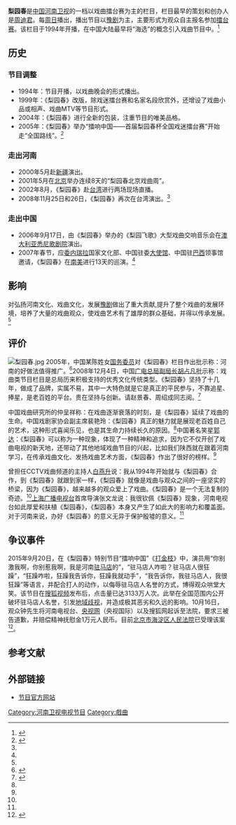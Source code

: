 {{In-progress_tvshow|梨园春}}
{{Infobox television
| 名稱 = 梨园春
| 圖片 = Li Yuanchun logo.png
| caption = 
| 分類 = [[戏曲|戏曲]]
| presenter = [[庞晓戈|庞晓戈]]、[[关枫|关枫]]
| 國家 = {{PRC}}
| 語言 = [[中文|中文]]
| 製片人 = 蒋愈红
| 每集長 = 100分钟
| 頻道 = [[河南卫视|河南卫视]]（星期日19:30~20:55）
| 開始 = 1994年
| 結束 = 至今
|website=http://www.hntv.tv/wxpd/lyc/
}}
'''梨园春'''是[[中国|中国]][[河南卫视|河南卫视]]的一档以戏曲擂台赛为主的栏目，栏目最早的策划和创办人是[[周迪君|周迪君]]。每[[周日|周日]]播出，播出节目以[[豫剧|豫剧]]为主，主要形式为观众自主报名参加[[擂台赛|擂台赛]]。该栏目于1994年开播，在中国大陆最早将“海选”的概念引入戏曲节目中。<ref name="sinalyc">{{cite web|url=http://news.sina.com.cn/c/2010-12-24/063021699027.shtml|title=聚焦河南卫视改版 《梨园春》打造最好平民戏曲舞台|publisher=新浪网|date=2010年12月24日}}</ref>

== 历史 ==
=== 节目调整 ===
*1994年：节目开播，以戏曲晚会的形式播出。
*1999年：《梨园春》改版，除戏迷擂台赛和名家名段欣赏外，还增设了戏曲小品或相声、戏曲MTV等节目形式。
*2004年：《梨园春》进行全新的包装，注重节目的唯美品格。
*2005年：《梨园春》举办“擂响中国——首届梨园春杯全国戏迷擂台赛”开始走“全国路线”。<ref name="lishi">{{cite web|url=http://liyuanchun.net/newsinfo.aspx?id=327&plid=327&typeid=1&type=12|title=《梨园春》简要介绍|publisher=梨园网|date=2007-10-24|deadurl=yes|archiveurl=https://web.archive.org/web/20100703142012/http://www.liyuanchun.net/newsinfo.aspx?id=327&plid=327&typeid=1&type=12|archivedate=2010-07-03}}</ref>

=== 走出河南 ===
*2000年5月赴[[新疆|新疆]]演出。
*2001年5月在[[北京|北京]]举办连续8天的“梨园春北京戏曲周”。
*2002年8月，《梨园春》赴[[台湾|台湾]]进行两场现场直播。
*2008年11月25日和26日，《梨园春》再次在台湾演出。<ref name="lishi"/>

=== 走出中国 ===
*2006年9月17日，由《梨园春》举办的《梨园飞歌》大型戏曲交响音乐会在[[澳大利亚|澳大利亚]][[悉尼歌剧院|悉尼歌剧院]]演出。
*2007年春节，应[[委内瑞拉|委内瑞拉]]国家文化部、中国驻委[[大使馆|大使馆]]、中国驻[[巴西|巴西]]领事馆邀请，《梨园春》在[[南美|南美]]进行13天的巡演。<ref name="lishi"/>

== 影响 ==
对弘扬河南文化、戏曲文化，发展[[豫剧|豫剧]]做出了重大贡献,提升了整个戏曲的发展环境，培养了大量的戏曲观众，使戏曲艺术有了雄厚的群众基础，并得以传承发展。<ref name="sinalyc"/>

== 评价 ==
[[File:梨园春.jpg|right]]
2005年，中国某陈姓女[[国务委员|国务委员]]对《梨园春》栏目作出批示称：河南的好做法值得推广。<ref>{{cite web|url=http://www.dahe.cn/xwzx/dhfd/rdtj/t20090409_1524674.htm|title=《梨园春》现象的启示|publisher=[[大河网|大河网]]|date=2009年4月9日|accessdate=2010年12月25日|archive-date=2014年8月19日|archive-url=https://web.archive.org/web/20140819084813/http://www.dahe.cn/xwzx/dhfd/rdtj/t20090409_1524674.htm|dead-url=no}}</ref>2008年12月4日，中国[[广电总局|广电总局]][[副局长|副局长]][[胡占凡|胡占凡]]批示称：戏曲类节目栏目是总局历来积极支持的优秀文化传统类型。《梨园春》坚持了十几年，做成了品牌，实属不易，其中一大特色就是它是真正的平民参与，不靠追星、捧星，是老百姓的平台。贵在坚持与创新。请赵景春、周绍成同志阅。<ref>{{cite web|url=http://yule.sohu.com/20080121/n254796903.shtml|title=国家广电总局在全国范围内推介《梨园春》|publisher=[[搜狐网|搜狐网]]|date=2008年1月21日|accessdate=2010年2月26日|archive-date=2008年7月8日|archive-url=https://web.archive.org/web/20080708213555/http://yule.sohu.com/20080121/n254796903.shtml|dead-url=no}}</ref>

中国戏曲研究所的仲呈祥称：在戏曲逐渐衰落的时刻，是《梨园春》延续了戏曲的生命。中国戏剧家协会副主席裴艳玲：《梨园春》真正的魅力就是展现老百姓自己的艺术，这种形式喜闻乐见，也是其生命力持续长久的原因。<ref name="sinalyc"/>中国著名笑星[[郭达|郭达]]：《梨园春》可以称为一种现象，体现了一种精神和追求，因为它不仅开创了戏曲电视的新天地，还带动了其他地域戏曲节目的兴起，比如我们陕西就在跟着河南学习，在传承戏曲文化、发扬戏曲艺术方面，《梨园春》作出了很好的榜样。<ref name="sinalyc"/>

曾担任CCTV戏曲频道的主持人[[白燕升|白燕升]]说：我从1994年开始就与《梨园春》合作，到《梨园春》就跟到家一样，《梨园春》就像是戏曲与观众之间的一座坚实的桥梁，因为《梨园春》，越来越多的观众爱上了戏曲。《梨园春》是一个无法复制的奇迹。<ref name="sinalyc"/>[[上海广播电视台|上海广播电视台]]首席导演张文龙说：我很钦佩《梨园春》现象，河南电视台如此厚爱和扶植《梨园春》，《梨园春》本身又产生了如此大的影响力和覆盖面。对于河南来说，办好《梨园春》的意义无异于保护殷墟的意义。<ref name="sinalyc"/>

== 争议事件 ==
2015年9月20日，在《梨园春》特别节目“擂响中国”《[[打金枝|打金枝]]》中，演员用“你别激我啊，你别惹我啊，我是河南[[驻马店|驻马店]]的”，“驻马店人咋啦？驻马店人很狂躁”，“狂躁咋啦，狂躁我告诉你，狂躁我就动手”，“我告诉你，我驻马店人，我很狂躁”等语言，并配合打人的动作，以侮辱驻马店人名誉的方式，博得观众哄堂大笑。该节目在[[搜狐网|搜狐视频]]发布后，点击量已达3133万人次。此举在全国范围内公开破坏驻马店人名誉，引发[[地域歧视|地域歧视]]，并造成极其恶劣和久远的影响。10月16日，观众钟先生将河南电视台、[[央视网|央视网]]（央视国际）以及搜狐网起诉至法院，要求三被告道歉，并赔偿精神抚慰金1万元人民币。目前[[北京市海淀区人民法院|北京市海淀区人民法院]]已受理该案<ref>{{cite web|url=http://fun.youth.cn/2015/1017/2392049.shtml|title=驻马店居民诉央视网等地域歧视 要求道歉|publisher=新京报|date=2015年10月17日}}{{dead link|date=2018年3月 |bot=InternetArchiveBot |fix-attempted=yes }}</ref>。

== 参考文献 ==
{{reflist|2}}

== 外部链接 ==
*[https://web.archive.org/web/20150324044820/http://www.hntv.tv/wxpd/lyc/ 节目官方网站]
{{電視節目的變遷
|電視台=[[河南卫视|河南卫视]]
|播放檔次=星期日 19:34～20:55
|節目名稱=梨园春<br />1994年－
|上一節目=[[新闻联播|新闻联播]]
|下一節目=星光剧场
}}

{{河南卫视节目}}
{{豫剧名角}}

[[Category:河南卫视电视节目|Category:河南卫视电视节目]]
[[Category:戲曲|Category:戲曲]]
